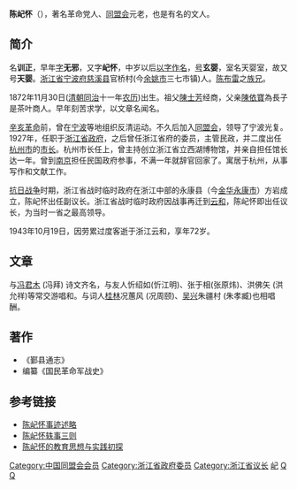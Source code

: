 {{Infobox Officeholder
|姓名=陳屺懷
|圖像=File:陳屺懷.jpg
|圖像大小=200px
|圖像說明=  
| 字       = 
| 號       = 
| 別名     = 
| 出生名   = 
| 出生日期 = 
| 出生地點 = [[浙江省_(清)|浙江省]][[宁波府|宁波府]]
| 逝世日期 = 
| 逝世地點 = 
| 死因     = 
| 墓地     = 
| 墓地座標 = 
| 籍貫     = 
| 國籍     = 
| 公民權   = 
| 政黨     = 
| 其他政黨 = 
| 身高     = 
| 配偶     = 
| 伴侶     = 
| 兒女     = 
| 父母     = 
| 親屬     = 
| 居住地   = 
| 學歷     = 
| 母校     = 
| 職業     = 
| 專業     = 
| 知名原因 = 
| 著作     = 
| 宗教信仰 = 
| 獲獎     = 
| 簽名     = 
| 腳註     = 
}}
'''陈屺怀'''（{{bd|1872年||1943年||}}），著名革命党人、[[同盟会|同盟会]]元老，也是有名的文人。

==简介==

名'''训正'''，早年[[表字|字]]'''无邪'''，又字'''屺怀'''，中岁以后[[以字行|以字作名]]，[[号|号]]'''玄婴'''，室名天婴室，故又号'''天婴'''。[[浙江省|浙江省]][[宁波府|宁波府]][[慈溪县|慈溪县]]官桥村(今[[余姚市|余姚市]]三七市镇)人。[[陈布雷|陈布雷]]之[[族兄|族兄]]。

1872年11月30日([[清朝|清朝]][[同治|同治]]十一年[[农历|农历]])出生。祖父[[陳士芳|陳士芳]]经商，父亲[[陳依寶|陳依寶]]為長子是茶叶商人。早年刻苦求学，以文章名闻名。

[[辛亥革命|辛亥革命]]前，曾在[[宁波|宁波]]等地组织反清运动。不久后加入[[同盟会|同盟会]]，领导了宁波光复。1927年，任职于[[浙江省政府|浙江省政府]]，之后曾任浙江省府的委员，主管民政，并二度出任[[杭州市|杭州市]]的[[市长|市长]]。杭州市长任上，曾主持创立浙江省立西湖博物馆，并亲自担任馆长达一年。曾到[[南京|南京]]担任民国政府参事，不满一年就辞官回家了。寓居于杭州，从事写作和文献工作。

[[抗日战争|抗日战争]]时期，浙江省战时临时政府在浙江中部的永康县（今[[金华|金华]][[永康市|永康市]]）方岩成立，陈屺怀出任副议长。浙江省战时临时政府因战事再迁到[[云和|云和]]，陈屺怀即出任议长，为当时一省之最高领导。

1943年10月19日，因劳累过度客逝于浙江云和，享年72岁。

==文章==

与[[冯君木|冯君木]] (冯拜) 诗文齐名，与友人忻绍如(忻江明)、张于相(张原炜)、洪佛矢 (洪允祥)等常交游唱和。与词人[[桂林|桂林]]况蕙风 (况周颐)、[[吴兴|吴兴]]朱疆村 (朱孝臧)也相唱酬。

==著作==

*《鄞县通志》
* 编纂《国民革命军战史》

==参考链接==
* [http://www.nbzx.gov.cn/article.jsp?aid=3586 陈屺怀事迹述略]{{dead link|date=2018年5月 |bot=InternetArchiveBot |fix-attempted=yes }}
* [http://www.nbzx.gov.cn/article.jsp?aid=3587 陈屺怀轶事三则]{{dead link|date=2018年5月 |bot=InternetArchiveBot |fix-attempted=yes }}
* [http://scholar.ilib.cn/A-gjjyxzxyxb200511016.html 陈屺怀的教育思想与实践初探]{{dead link|date=2018年5月 |bot=InternetArchiveBot |fix-attempted=yes }}
{{杭州市市长|ROC}}
[[Category:中国同盟会会员|Category:中国同盟会会员]]
[[Category:浙江省政府委员|Category:浙江省政府委员]]
[[Category:浙江省议长|Category:浙江省议长]]
[[Category:陈布雷家族|屺]]
[[Category:官桥陈氏|Q]]
[[Category:陈姓|Q]]
